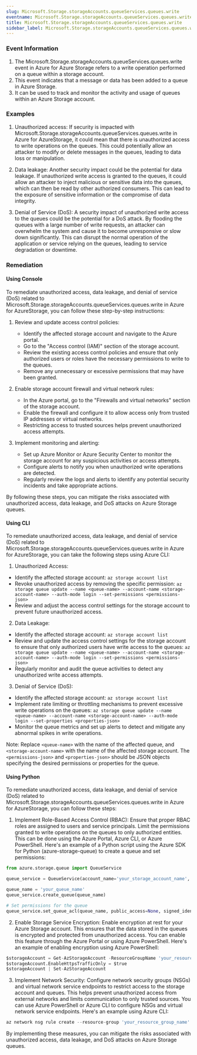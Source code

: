 ```yaml
--- 
slug: Microsoft.Storage.storageAccounts.queueServices.queues.write
eventname: Microsoft.Storage.storageAccounts.queueServices.queues.write
title: Microsoft.Storage.storageAccounts.queueServices.queues.write
sidebar_label: Microsoft.Storage.storageAccounts.queueServices.queues.write
---
```

                       
### Event Information

1. The Microsoft.Storage.storageAccounts.queueServices.queues.write event in Azure for Azure Storage refers to a write operation performed on a queue within a storage account.
2. This event indicates that a message or data has been added to a queue in Azure Storage.
3. It can be used to track and monitor the activity and usage of queues within an Azure Storage account.


### Examples

1. Unauthorized access: If security is impacted with Microsoft.Storage.storageAccounts.queueServices.queues.write in Azure for AzureStorage, it could mean that there is unauthorized access to write operations on the queues. This could potentially allow an attacker to modify or delete messages in the queues, leading to data loss or manipulation.

2. Data leakage: Another security impact could be the potential for data leakage. If unauthorized write access is granted to the queues, it could allow an attacker to inject malicious or sensitive data into the queues, which can then be read by other authorized consumers. This can lead to the exposure of sensitive information or the compromise of data integrity.

3. Denial of Service (DoS): A security impact of unauthorized write access to the queues could be the potential for a DoS attack. By flooding the queues with a large number of write requests, an attacker can overwhelm the system and cause it to become unresponsive or slow down significantly. This can disrupt the normal operation of the application or service relying on the queues, leading to service degradation or downtime.

### Remediation

#### Using Console

To remediate unauthorized access, data leakage, and denial of service (DoS) related to Microsoft.Storage.storageAccounts.queueServices.queues.write in Azure for AzureStorage, you can follow these step-by-step instructions:

1. Review and update access control policies:
   - Identify the affected storage account and navigate to the Azure portal.
   - Go to the "Access control (IAM)" section of the storage account.
   - Review the existing access control policies and ensure that only authorized users or roles have the necessary permissions to write to the queues.
   - Remove any unnecessary or excessive permissions that may have been granted.

2. Enable storage account firewall and virtual network rules:
   - In the Azure portal, go to the "Firewalls and virtual networks" section of the storage account.
   - Enable the firewall and configure it to allow access only from trusted IP addresses or virtual networks.
   - Restricting access to trusted sources helps prevent unauthorized access attempts.

3. Implement monitoring and alerting:
   - Set up Azure Monitor or Azure Security Center to monitor the storage account for any suspicious activities or access attempts.
   - Configure alerts to notify you when unauthorized write operations are detected.
   - Regularly review the logs and alerts to identify any potential security incidents and take appropriate actions.

By following these steps, you can mitigate the risks associated with unauthorized access, data leakage, and DoS attacks on Azure Storage queues.

#### Using CLI

To remediate unauthorized access, data leakage, and denial of service (DoS) related to Microsoft.Storage.storageAccounts.queueServices.queues.write in Azure for AzureStorage, you can take the following steps using Azure CLI:

1. Unauthorized Access:
- Identify the affected storage account: `az storage account list`
- Revoke unauthorized access by removing the specific permission: `az storage queue update --name <queue-name> --account-name <storage-account-name> --auth-mode login --set-permissions <permissions-json>`
- Review and adjust the access control settings for the storage account to prevent future unauthorized access.

2. Data Leakage:
- Identify the affected storage account: `az storage account list`
- Review and update the access control settings for the storage account to ensure that only authorized users have write access to the queues: `az storage queue update --name <queue-name> --account-name <storage-account-name> --auth-mode login --set-permissions <permissions-json>`
- Regularly monitor and audit the queue activities to detect any unauthorized write access attempts.

3. Denial of Service (DoS):
- Identify the affected storage account: `az storage account list`
- Implement rate limiting or throttling mechanisms to prevent excessive write operations on the queues: `az storage queue update --name <queue-name> --account-name <storage-account-name> --auth-mode login --set-properties <properties-json>`
- Monitor the queue metrics and set up alerts to detect and mitigate any abnormal spikes in write operations.

Note: Replace `<queue-name>` with the name of the affected queue, and `<storage-account-name>` with the name of the affected storage account. The `<permissions-json>` and `<properties-json>` should be JSON objects specifying the desired permissions or properties for the queue.

#### Using Python

To remediate unauthorized access, data leakage, and denial of service (DoS) related to Microsoft.Storage.storageAccounts.queueServices.queues.write in Azure for AzureStorage, you can follow these steps:

1. Implement Role-Based Access Control (RBAC): Ensure that proper RBAC roles are assigned to users and service principals. Limit the permissions granted to write operations on the queues to only authorized entities. This can be done using the Azure Portal, Azure CLI, or Azure PowerShell. Here's an example of a Python script using the Azure SDK for Python (azure-storage-queue) to create a queue and set permissions:

```python
from azure.storage.queue import QueueService

queue_service = QueueService(account_name='your_storage_account_name', account_key='your_storage_account_key')

queue_name = 'your_queue_name'
queue_service.create_queue(queue_name)

# Set permissions for the queue
queue_service.set_queue_acl(queue_name, public_access=None, signed_identifiers={})
```

2. Enable Storage Service Encryption: Enable encryption at rest for your Azure Storage account. This ensures that the data stored in the queues is encrypted and protected from unauthorized access. You can enable this feature through the Azure Portal or using Azure PowerShell. Here's an example of enabling encryption using Azure PowerShell:

```python
$storageAccount = Get-AzStorageAccount -ResourceGroupName 'your_resource_group_name' -Name 'your_storage_account_name'
$storageAccount.EnableHttpsTrafficOnly = $true
$storageAccount | Set-AzStorageAccount
```

3. Implement Network Security: Configure network security groups (NSGs) and virtual network service endpoints to restrict access to the storage account and queues. This helps prevent unauthorized access from external networks and limits communication to only trusted sources. You can use Azure PowerShell or Azure CLI to configure NSGs and virtual network service endpoints. Here's an example using Azure CLI:

```python
az network nsg rule create --resource-group 'your_resource_group_name' --nsg-name 'your_nsg_name' --name 'AllowStorageAccess' --access 'Allow' --protocol 'Tcp' --direction 'Inbound' --priority 100 --source-address-prefixes 'your_trusted_network_range' --destination-port-ranges '443' --destination-address-prefixes 'your_storage_account_ip_range'
```

By implementing these measures, you can mitigate the risks associated with unauthorized access, data leakage, and DoS attacks on Azure Storage queues.


 